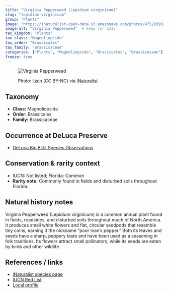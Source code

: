 ```yaml
---
title: "Virginia Pepperweed (Lepidium virginicum)"
slug: "lepidium-virginicum"
group: "Plants"
image: "https://inaturalist-open-data.s3.amazonaws.com/photos/475293903/medium.jpeg"        # keep for thumbnails
image-alt: "Virginia Pepperweed"  # keep for a11y
tax_kingdom: "Plants"
tax_class: "Magnoliopsida"
tax_order: "Brassicales"
tax_family: "Brassicaceae"
categories: ["Plants", "Magnoliopsida", "Brassicales", "Brassicaceae"]   # these drive the chips + filtering
freeze: true
---
```


<figure class="species-figure">

<img src="https://inaturalist-open-data.s3.amazonaws.com/photos/475293903/medium.jpeg" alt="Virginia Pepperweed" class="species-photo"/>

<figcaption class="photo-credit">

Photo: <a href="https://www.inaturalist.org/people/lizch">lizch</a> (CC BY-NC) via <a href="https://www.inaturalist.org/observations/264681163">iNaturalist</a>

</figcaption>

</figure>

## Taxonomy

-   **Class:** Magnoliopsida
-   **Order:** Brassicales
-   **Family:** Brassicaceae

## Occurrence at DeLuca Preserve

-   [DeLuca Bio Blitz Species Observations](https://www.inaturalist.org/observations?project_id=191727&subview=table&taxon_id=77676)

## Conservation & rarity context

-   IUCN: Not listed; Florida: Common
-   **Rarity note:** Commonly found in fields and disturbed soils throughout Florida.

## Natural history notes

Virginia Pepperweed (Lepidium virginicum) is a common annual plant found in fields, roadsides, and disturbed soils throughout much of North America. It produces small white flowers and flat, circular seedpods that resemble tiny coins, earning it the nickname “poor man’s pepper.” Both its leaves and seeds have a sharp, peppery taste and have been used as a seasoning in folk traditions. Its flowers attract small pollinators, while its seeds are eaten by birds and other wildlife.

## References / links

-   [iNaturalist species page](https://www.inaturalist.org/taxa/77676-Lepidium-virginicum#taxonomy-tab)
-   [IUCN Red List](https://www.iucnredlist.org/species/194245/2305868)
-   [Local profile](https://edis.ifas.ufl.edu/publication/ST564)
